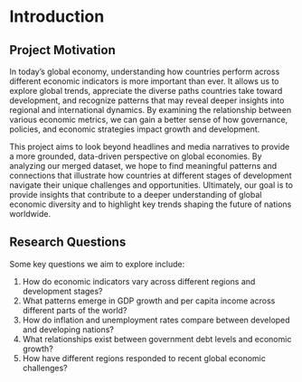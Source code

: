 # Introduction

## Project Motivation

In today’s global economy, understanding how countries perform across different economic indicators is more important than ever. It allows us to explore global trends, appreciate the diverse paths countries take toward development, and recognize patterns that may reveal deeper insights into regional and international dynamics. By examining the relationship between various economic metrics, we can gain a better sense of how governance, policies, and economic strategies impact growth and development.

This project aims to look beyond headlines and media narratives to provide a more grounded, data-driven perspective on global economies. By analyzing our merged dataset, we hope to find meaningful patterns and connections that illustrate how countries at different stages of development navigate their unique challenges and opportunities. Ultimately, our goal is to provide insights that contribute to a deeper understanding of global economic diversity and to highlight key trends shaping the future of nations worldwide.

## Research Questions

Some key questions we aim to explore include:

1.  How do economic indicators vary across different regions and development stages?
2.  What patterns emerge in GDP growth and per capita income across different parts of the world?
3.  How do inflation and unemployment rates compare between developed and developing nations?
4.  What relationships exist between government debt levels and economic growth?
5.  How have different regions responded to recent global economic challenges?
